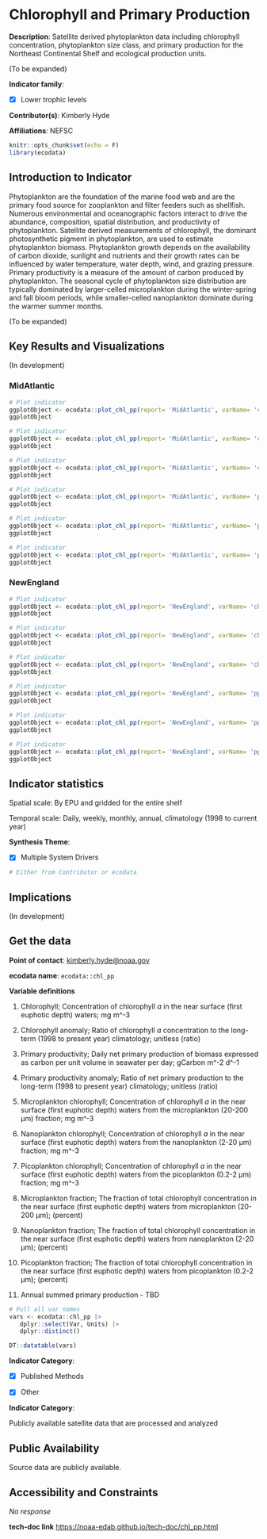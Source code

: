 # Chlorophyll and Primary Production {#chl_pp}

**Description**: Satellite derived phytoplankton data including chlorophyll concentration, phytoplankton size class, and primary production for the Northeast Continental Shelf and ecological production units.

(To be expanded)

**Indicator family**: 

- [X] Lower trophic levels


**Contributor(s)**: Kimberly Hyde

**Affiliations**: NEFSC

```{r echo=FALSE}
knitr::opts_chunk$set(echo = F)
library(ecodata)
```
## Introduction to Indicator
Phytoplankton are the foundation of the marine food web and are the primary food source for zooplankton and filter feeders such as shellfish. Numerous environmental and oceanographic factors interact to drive the abundance, composition, spatial distribution, and productivity of phytoplankton. Satellite derived measurements of chlorophyll, the dominant photosynthetic pigment in phytoplankton, are used to estimate phytoplankton biomass. Phytoplankton growth depends on the availability of carbon dioxide, sunlight and nutrients and their growth rates can be influenced by water temperature, water depth, wind, and grazing pressure.  Primary productivity is a measure of the amount of carbon produced by phytoplankton. The seasonal cycle of phytoplankton size distribution are typically dominated by larger-celled microplankton during the winter-spring and fall bloom periods, while smaller-celled nanoplankton dominate during the warmer summer months.

(To be expanded)

## Key Results and Visualizations
(In development)

### MidAtlantic

```{r plot_chl_ppMidAtlanticchlweekly}
# Plot indicator
ggplotObject <- ecodata::plot_chl_pp(report= 'MidAtlantic', varName= 'chl' ,plottype= 'weekly')
ggplotObject
```

```{r plot_chl_ppMidAtlanticchlmonthly}
# Plot indicator
ggplotObject <- ecodata::plot_chl_pp(report= 'MidAtlantic', varName= 'chl' ,plottype= 'monthly')
ggplotObject
```

```{r plot_chl_ppMidAtlanticchlanomaly}
# Plot indicator
ggplotObject <- ecodata::plot_chl_pp(report= 'MidAtlantic', varName= 'chl' ,plottype= 'anomaly')
ggplotObject
```

```{r plot_chl_ppMidAtlanticppweekly}
# Plot indicator
ggplotObject <- ecodata::plot_chl_pp(report= 'MidAtlantic', varName= 'pp' ,plottype= 'weekly')
ggplotObject
```

```{r plot_chl_ppMidAtlanticppmonthly}
# Plot indicator
ggplotObject <- ecodata::plot_chl_pp(report= 'MidAtlantic', varName= 'pp' ,plottype= 'monthly')
ggplotObject
```

```{r plot_chl_ppMidAtlanticppanomaly}
# Plot indicator
ggplotObject <- ecodata::plot_chl_pp(report= 'MidAtlantic', varName= 'pp' ,plottype= 'anomaly')
ggplotObject
```

### NewEngland

```{r plot_chl_ppNewEnglandchlweekly}
# Plot indicator
ggplotObject <- ecodata::plot_chl_pp(report= 'NewEngland', varName= 'chl' ,plottype= 'weekly')
ggplotObject
```

```{r plot_chl_ppNewEnglandchlmonthly}
# Plot indicator
ggplotObject <- ecodata::plot_chl_pp(report= 'NewEngland', varName= 'chl' ,plottype= 'monthly')
ggplotObject
```

```{r plot_chl_ppNewEnglandchlanomaly}
# Plot indicator
ggplotObject <- ecodata::plot_chl_pp(report= 'NewEngland', varName= 'chl' ,plottype= 'anomaly')
ggplotObject
```

```{r plot_chl_ppNewEnglandppweekly}
# Plot indicator
ggplotObject <- ecodata::plot_chl_pp(report= 'NewEngland', varName= 'pp' ,plottype= 'weekly')
ggplotObject
```

```{r plot_chl_ppNewEnglandppmonthly}
# Plot indicator
ggplotObject <- ecodata::plot_chl_pp(report= 'NewEngland', varName= 'pp' ,plottype= 'monthly')
ggplotObject
```

```{r plot_chl_ppNewEnglandppanomaly}
# Plot indicator
ggplotObject <- ecodata::plot_chl_pp(report= 'NewEngland', varName= 'pp' ,plottype= 'anomaly')
ggplotObject
```


## Indicator statistics 
Spatial scale: By EPU and gridded for the entire shelf

Temporal scale: Daily, weekly, monthly, annual, climatology (1998 to current year)

**Synthesis Theme**:

- [X] Multiple System Drivers


```{r autostats_chl_pp}
# Either from Contributor or ecodata
```

## Implications
(In development)

## Get the data

**Point of contact**: [kimberly.hyde@noaa.gov](mailto:kimberly.hyde@noaa.gov){.email}

**ecodata name**: `ecodata::chl_pp`

**Variable definitions**

1) Chlorophyll; Concentration of chlorophyll _a_ in the near surface (first euphotic depth) waters; mg m^-3 
2) Chlorophyll anomaly; Ratio of chlorophyll _a_ concentration to the long-term (1998 to present year) climatology; unitless (ratio) 
3) Primary productivity; Daily net primary production of biomass expressed as carbon per unit volume in seawater per day; gCarbon m^-2 d^-1 
4) Primary productivity anomaly;  Ratio of net primary production to the long-term (1998 to present year) climatology; unitless (ratio) 
5) Microplankton chlorophyll; Concentration of chlorophyll _a_ in the near surface (first euphotic depth) waters from the microplankton (20-200 µm) fraction; mg m^-3 
6) Nanoplankton chlorophyll; Concentration of chlorophyll _a_ in the near surface (first euphotic depth) waters from the nanoplankton (2-20 µm) fraction; mg m^-3 
7) Picoplankton chlorophyll; Concentration of chlorophyll _a_ in the near surface (first euphotic depth) waters from the picoplankton (0.2-2 µm) fraction; mg m^-3 
8) Microplankton fraction; The fraction of total chlorophyll concentration in the near surface (first euphotic depth) waters from microplankton (20-200 µm); (percent) 
9) Nanoplankton fraction; The fraction of total chlorophyll concentration in the near surface (first euphotic depth) waters from nanoplankton (2-20 µm); (percent) 
10) Picoplankton fraction; The fraction of total chlorophyll concentration in the near surface (first euphotic depth) waters from picoplankton (0.2-2 µm); (percent) 
11) Annual summed primary production - TBD

```{r vars_chl_pp}
# Pull all var names
vars <- ecodata::chl_pp |>
   dplyr::select(Var, Units) |>
   dplyr::distinct()

DT::datatable(vars)
```
**Indicator Category**:

- [X] Published Methods
- [X] Other


**Indicator Category**:

Publicly available satellite data that are processed and analyzed

## Public Availability

Source data are publicly available.

## Accessibility and Constraints

_No response_

**tech-doc link**
<https://noaa-edab.github.io/tech-doc/chl_pp.html>

